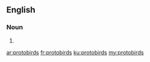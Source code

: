 ==English==

===Noun===
{{head|en|plural}}

# {{plural of|protobird|lang=en|nocat=1}}

[[ar:protobirds]]
[[fr:protobirds]]
[[ku:protobirds]]
[[my:protobirds]]